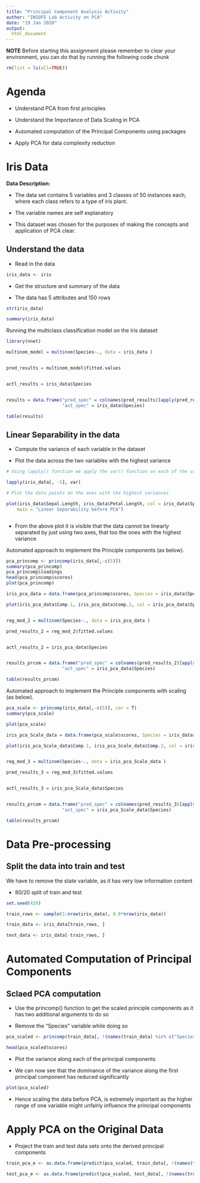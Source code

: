 ```yaml
---
title: "Principal Component Analysis Activity"
author: "INSOFE Lab Activity on PCA"
date: "19 Jan 2020"
output:
  html_document
---
```


**NOTE** Before starting this assignment please remember to clear your environment, you can do that by running the following code chunk

```r

rm(list = ls(all=TRUE))

```

# Agenda

* Understand PCA from first principles

* Understand the Importance of Data Scaling in PCA

* Automated computation of the Principal Components using packages

* Apply PCA for data complexity reduction

# Iris Data

**Data Description:**

- The data set contains 5 variables and 3 classes of 50 instances each, where each class refers to a type of iris plant.

- The variable names are self explanatory

- This dataset was chosen for the purposes of making the concepts and application of PCA clear.

## Understand the data

* Read in the data

```r
iris_data <- iris

```



* Get the structure and summary of the data

* The data has 5 attributes and 150 rows

```r

str(iris_data)

summary(iris_data)

```

Running the multiclass classification model on the iris dataset

```r

library(nnet)

multinom_model = multinom(Species~., data = iris_data )


pred_results = multinom_model$fitted.values


actl_results = iris_data$Species


results = data.frame("pred_spec" = colnames(pred_results)[apply(pred_results,1,function(x) which(x==max(x)))], 
                     "act_spec" = iris_data$Species)

table(results)


```



## Linear Separability in the data

* Compute the variance of each variable in the dataset

* Plot the data across the two variables with the highest variance

```r

# Using lapply() function we apply the var() function on each of the variables excluding the target

lapply(iris_data[, -5], var)

# Plot the data points on the axes with the highest variances

plot(iris_data$Sepal.Length, iris_data$Petal.Length, col = iris_data$Species, xlab = "Sepal Length", ylab = "Petal Length",
    main = "Linear Separability before PCA")



```

* From the above plot it is visible that the data cannot be linearly separated by just using two axes, that too the ones with the highest variance


Automated approach to implement the Principle components (as below).

```r

pca_princomp <- princomp(iris_data[,-c(5)])
summary(pca_princomp)
pca_princomp$loadings
head(pca_princomp$scores)
plot(pca_princomp)

iris_pca_data = data.frame(pca_princomp$scores, Species = iris_data$Species)

plot(iris_pca_data$Comp.1, iris_pca_data$Comp.2, col = iris_pca_data$Species, xlab = "Principal Component 1", ylab = "Principal Component 2",  main = "Linear Separability after PCA")


reg_mod_2 = multinom(Species~., data = iris_pca_data )

pred_results_2 = reg_mod_2$fitted.values


actl_results_2 = iris_pca_data$Species


results_prcom = data.frame("pred_spec" = colnames(pred_results_2)[apply(pred_results_2,1,function(x) which(x==max(x)))], 
                     "act_spec" = iris_pca_data$Species)

table(results_prcom)

```


########################################################################################################################

Automated approach to implement the Principle components with scaling (as below).
```r

pca_scale <- princomp(iris_data[,-c(5)], cor = T)
summary(pca_scale)

plot(pca_scale)

iris_pca_Scale_data = data.frame(pca_scale$scores, Species = iris_data$Species)

plot(iris_pca_Scale_data$Comp.1, iris_pca_Scale_data$Comp.2, col = iris_pca_Scale_data$Species, xlab = "Principal Component 1", ylab = "Principal Component 2",  main = "Linear Separability after PCA")


reg_mod_3 = multinom(Species~., data = iris_pca_Scale_data )

pred_results_3 = reg_mod_3$fitted.values


actl_results_3 = iris_pca_Scale_data$Species


results_prcom = data.frame("pred_spec" = colnames(pred_results_3)[apply(pred_results_3,1,function(x) which(x==max(x)))], 
                     "act_spec" = iris_pca_Scale_data$Species)

table(results_prcom)

```

# Data Pre-processing

## Split the data into train and test

We have to remove the state variable, as it has very low information content

* 80/20 split of train and test

```r

set.seed(420)

train_rows <- sample(1:nrow(iris_data), 0.8*nrow(iris_data))

train_data <- iris_data[train_rows, ]

test_data <- iris_data[-train_rows, ]

```


# Automated Computation of Principal Components



## Sclaed PCA computation

* Use the princomp() function to get the scaled principle components as it has two additional arguments to do so

* Remove the "Species" variable while doing so

```r

pca_scaled <- princomp(train_data[, !(names(train_data) %in% c("Species"))], cor = T)

head(pca_scaled$scores)

```

* Plot the variance along each of the principal components

* We can now see that the dominance of the variance along the first principal component has reduced significantly

```r

plot(pca_scaled)

```


* Hence scaling the data before PCA, is extremely important as the higher range of one variable might unfairly influence the principal components

# Apply PCA on the Original Data

* Project the train and test data sets onto the derived principal components

```r

train_pca_e <- as.data.frame(predict(pca_scaled, train_data[, !(names(train_data) %in% c("Species"))]))

test_pca_e <- as.data.frame(predict(pca_scaled, test_data[, !(names(train_data) %in% c("Species"))]))

```


